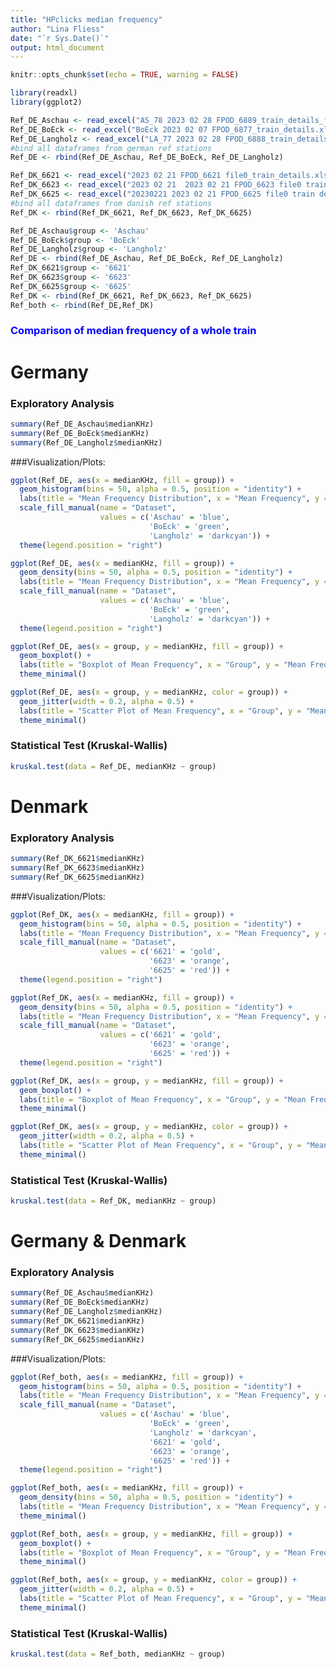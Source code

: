 ```yaml
---
title: "HPclicks median frequency"
author: "Lina Fliess"
date: "`r Sys.Date()`"
output: html_document
---
```


```r
knitr::opts_chunk$set(echo = TRUE, warning = FALSE)
```

```r
library(readxl)
library(ggplot2)
```

```r
Ref_DE_Aschau <- read_excel("AS_78 2023 02 28 FPOD_6889_train_details_filtered.xlsx")
Ref_DE_BoEck <- read_excel("BoEck 2023 02 07 FPOD_6877_train_details.xlsx")
Ref_DE_Langholz <- read_excel("LA_77 2023 02 28 FPOD_6888_train_details_filtered.xlsx")
#bind all dataframes from german ref stations
Ref_DE <- rbind(Ref_DE_Aschau, Ref_DE_BoEck, Ref_DE_Langholz)
```

```r
Ref_DK_6621 <- read_excel("2023 02 21 FPOD_6621 file0_train_details.xlsx")
Ref_DK_6623 <- read_excel("2023 02 21  2023 02 21 FPOD_6623 file0 train details.xlsx")
Ref_DK_6625 <- read_excel("20230221 2023 02 21 FPOD_6625 file0 train details.xlsx")
#bind all dataframes from danish ref stations
Ref_DK <- rbind(Ref_DK_6621, Ref_DK_6623, Ref_DK_6625)
```

```r
Ref_DE_Aschau$group <- 'Aschau'
Ref_DE_BoEck$group <- 'BoEck'
Ref_DE_Langholz$group <- 'Langholz'
Ref_DE <- rbind(Ref_DE_Aschau, Ref_DE_BoEck, Ref_DE_Langholz)
Ref_DK_6621$group <- '6621'
Ref_DK_6623$group <- '6623'
Ref_DK_6625$group <- '6625'
Ref_DK <- rbind(Ref_DK_6621, Ref_DK_6623, Ref_DK_6625)
Ref_both <- rbind(Ref_DE,Ref_DK)
```

### <span style="color:blue">Comparison of median frequency of a whole train</span>###

# Germany

### Exploratory Analysis

```r
summary(Ref_DE_Aschau$medianKHz)
summary(Ref_DE_BoEck$medianKHz)
summary(Ref_DE_Langholz$medianKHz)
```

###Visualization/Plots:

```r
ggplot(Ref_DE, aes(x = medianKHz, fill = group)) +
  geom_histogram(bins = 50, alpha = 0.5, position = "identity") +
  labs(title = "Mean Frequency Distribution", x = "Mean Frequency", y = "Count") +
  scale_fill_manual(name = "Dataset", 
                    values = c('Aschau' = 'blue',
                               'BoEck' = 'green',
                               'Langholz' = 'darkcyan')) +
  theme(legend.position = "right")
```


```r
ggplot(Ref_DE, aes(x = medianKHz, fill = group)) +
  geom_density(bins = 50, alpha = 0.5, position = "identity") +
  labs(title = "Mean Frequency Distribution", x = "Mean Frequency", y = "Count") +
  scale_fill_manual(name = "Dataset", 
                    values = c('Aschau' = 'blue',
                               'BoEck' = 'green',
                               'Langholz' = 'darkcyan')) +
  theme(legend.position = "right")
```

```r
ggplot(Ref_DE, aes(x = group, y = medianKHz, fill = group)) +
  geom_boxplot() +
  labs(title = "Boxplot of Mean Frequency", x = "Group", y = "Mean Frequency") +
  theme_minimal()
```

```r
ggplot(Ref_DE, aes(x = group, y = medianKHz, color = group)) +
  geom_jitter(width = 0.2, alpha = 0.5) +
  labs(title = "Scatter Plot of Mean Frequency", x = "Group", y = "Mean Frequency") +
  theme_minimal()
```

### Statistical Test (Kruskal-Wallis)

```r
kruskal.test(data = Ref_DE, medianKHz ~ group)
```

# Denmark

### Exploratory Analysis

```r
summary(Ref_DK_6621$medianKHz)
summary(Ref_DK_6623$medianKHz)
summary(Ref_DK_6625$medianKHz)
```

###Visualization/Plots:

```r
ggplot(Ref_DK, aes(x = medianKHz, fill = group)) +
  geom_histogram(bins = 50, alpha = 0.5, position = "identity") +
  labs(title = "Mean Frequency Distribution", x = "Mean Frequency", y = "Count") +
  scale_fill_manual(name = "Dataset", 
                    values = c('6621' = 'gold', 
                               '6623' = 'orange', 
                               '6625' = 'red')) +
  theme(legend.position = "right")
```

```r
ggplot(Ref_DK, aes(x = medianKHz, fill = group)) +
  geom_density(bins = 50, alpha = 0.5, position = "identity") +
  labs(title = "Mean Frequency Distribution", x = "Mean Frequency", y = "Count") +
  scale_fill_manual(name = "Dataset", 
                    values = c('6621' = 'gold', 
                               '6623' = 'orange', 
                               '6625' = 'red')) +
  theme(legend.position = "right")
```

```r
ggplot(Ref_DK, aes(x = group, y = medianKHz, fill = group)) +
  geom_boxplot() +
  labs(title = "Boxplot of Mean Frequency", x = "Group", y = "Mean Frequency") +
  theme_minimal()
```

```r
ggplot(Ref_DK, aes(x = group, y = medianKHz, color = group)) +
  geom_jitter(width = 0.2, alpha = 0.5) +
  labs(title = "Scatter Plot of Mean Frequency", x = "Group", y = "Mean Frequency") +
  theme_minimal()
```

### Statistical Test (Kruskal-Wallis)

```r
kruskal.test(data = Ref_DK, medianKHz ~ group)
```

# Germany & Denmark

### Exploratory Analysis

```r
summary(Ref_DE_Aschau$medianKHz)
summary(Ref_DE_BoEck$medianKHz)
summary(Ref_DE_Langholz$medianKHz)
summary(Ref_DK_6621$medianKHz)
summary(Ref_DK_6623$medianKHz)
summary(Ref_DK_6625$medianKHz)
```

###Visualization/Plots:

```r
ggplot(Ref_both, aes(x = medianKHz, fill = group)) +
  geom_histogram(bins = 50, alpha = 0.5, position = "identity") +
  labs(title = "Mean Frequency Distribution", x = "Mean Frequency", y = "Count") +
  scale_fill_manual(name = "Dataset", 
                    values = c('Aschau' = 'blue',
                               'BoEck' = 'green',
                               'Langholz' = 'darkcyan',
                               '6621' = 'gold', 
                               '6623' = 'orange', 
                               '6625' = 'red')) +
  theme(legend.position = "right")
```

```r
ggplot(Ref_both, aes(x = medianKHz, fill = group)) +
  geom_density(bins = 50, alpha = 0.5, position = "identity") +
  labs(title = "Mean Frequency Distribution", x = "Mean Frequency", y = "Count") +
  theme_minimal()
```

```r
ggplot(Ref_both, aes(x = group, y = medianKHz, fill = group)) +
  geom_boxplot() +
  labs(title = "Boxplot of Mean Frequency", x = "Group", y = "Mean Frequency") +
  theme_minimal()
```

```r
ggplot(Ref_both, aes(x = group, y = medianKHz, color = group)) +
  geom_jitter(width = 0.2, alpha = 0.5) +
  labs(title = "Scatter Plot of Mean Frequency", x = "Group", y = "Mean Frequency") +
  theme_minimal()
```

### Statistical Test (Kruskal-Wallis)

```r
kruskal.test(data = Ref_both, medianKHz ~ group)
```